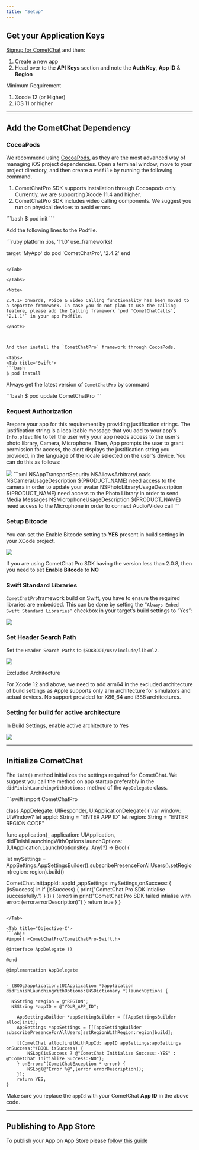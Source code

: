 ```yaml
---
title: "Setup"
---
```




## Get your Application Keys

[Signup for CometChat](https://app.cometchat.com) and then:

1. Create a new app
2. Head over to the **API Keys** section and note the **Auth Key**, **App ID** & **Region**

<Tip>
Minimum Requirement

1. Xcode 12 (or Higher)
2. iOS 11 or higher

</Tip>

***

## Add the CometChat Dependency

### CocoaPods

We recommend using [CocoaPods](https://cocoapods.org/), as they are the most advanced way of managing iOS project dependencies. Open a terminal window, move to your project directory, and then create a `Podfile` by running the following command.

<Warning>

1. CometChatPro SDK supports installation through Cocoapods only. Currently, we are supporting Xcode 11.4 and higher.
2. CometChatPro SDK includes video calling components. We suggest you run on physical devices to avoid errors.

</Warning>

<Tabs>
<Tab title="Swift">
```bash
$ pod init
```

</Tab>

</Tabs>

Add the following lines to the Podfile.

<Tabs>
<Tab title="Swift">
```ruby
platform :ios, '11.0'
use_frameworks!

target 'MyApp' do
  pod 'CometChatPro', '2.4.2'
end
```

</Tab>

</Tabs>

<Note>

2.4.1+ onwards, Voice & Video Calling functionality has been moved to a separate framework. In case you do not plan to use the calling feature, please add the Calling framework `pod 'CometChatCalls', '2.1.1'` in your app Podfile.

</Note>



And then install the `CometChatPro` framework through CocoaPods.

<Tabs>
<Tab title="Swift">
```bash
$ pod install
```

</Tab>

</Tabs>

Always get the latest version of `CometChatPro` by command

<Tabs>
<Tab title="Swift">
```bash
$ pod update CometChatPro
```

</Tab>

</Tabs>

### Request Authorization

Prepare your app for this requirement by providing justification strings. The justification string is a localizable message that you add to your app's `Info.plist` file to tell the user why your app needs access to the user's photo library, Camera, Microphone. Then, App prompts the user to grant permission for access, the alert displays the justification string you provided, in the language of the locale selected on the user's device. You can do this as follows:

<Frame>
  <img src="/images/0119d1bb-1623200477-7bdad6acb11779de4a98a154e785d56a.png" />
</Frame>

<Tabs>
<Tab title="Info.plist">
```xml
<key>NSAppTransportSecurity</key>
  <dict>
	  <key>NSAllowsArbitraryLoads</key>
	  <true />
  </dict>
<key>NSCameraUsageDescription</key>
	<string>$(PRODUCT_NAME) need access to the camera in order to update your avatar</string>
<key>NSPhotoLibraryUsageDescription</key>
	<string>$(PRODUCT_NAME) need access to the Photo Library in order to send Media Messages</string>
<key>NSMicrophoneUsageDescription</key>
	<string>$(PRODUCT_NAME) need access to the Microphone in order to connect Audio/Video call </string>
```

</Tab>

</Tabs>

### Setup Bitcode

You can set the Enable Bitcode setting to **YES** present in build settings in your XCode project.

<Frame>
  <img src="/images/477193c3-1631809611-db96539a98643ad55b7950d86d4b6557.png" />
</Frame>

<Warning>

If you are using CometChat Pro SDK having the version less than 2.0.8, then you need to set **Enable Bitcode** to **NO**

</Warning>

### Swift Standard Libraries

`CometChatPro`framework build on Swift, you have to ensure the required libraries are embedded. This can be done by setting the `“Always Embed Swift Standard Libraries”` checkbox in your target’s build settings to “Yes”:

<Frame>
  <img src="https://www.cometchat.com/docs/assets/images/1623200430-15b0442a710f78a45dd01090dc6a32f1.png" />
</Frame>

### Set Header Search Path

Set the `Header Search Paths` to `$SDKROOT/usr/include/libxml2`.

<Frame>
  <img src="/images/57d60afc-1631809733-acc69d5f571a8aac9ac8683e9f1ed0eb.png" />
</Frame>



Excluded Architecture

<Warning>

For Xcode 12 and above, we need to add arm64 in the excluded architecture of build settings as Apple supports only arm architecture for simulators and actual devices. No support provided for X86\_64 and i386 architectures.

</Warning>

### Setting for build for active architecture

<Tip>

In Build Settings, enable active architecture to Yes

</Tip>

<Frame>
  <img src="/images/03d9b800-1631809819-9693b622c55029f8fe4480d4f7481b65.png" />
</Frame>

***

## Initialize CometChat

The `init()` method initializes the settings required for CometChat. We suggest you call the method on app startup preferably in the `didFinishLaunchingWithOptions:` method of the `AppDelegate` class.

<Tabs>
<Tab title="Swift">
```swift
import CometChatPro

class AppDelegate: UIResponder, UIApplicationDelegate{
{
   var window: UIWindow?
   let appId: String = "ENTER APP ID"
   let region: String = "ENTER REGION CODE"
    
func application(_ application: UIApplication, didFinishLaunchingWithOptions launchOptions: [UIApplication.LaunchOptionsKey: Any]?) -> Bool {

let mySettings = AppSettings.AppSettingsBuilder().subscribePresenceForAllUsers().setRegion(region: region).build()
        
  CometChat.init(appId: appId ,appSettings: mySettings,onSuccess: { (isSuccess) in
            if (isSuccess) {
                print("CometChat Pro SDK intialise successfully.")
            }
        }) { (error) in
                print("CometChat Pro SDK failed intialise with error: \(error.errorDescription)")
        }
        return true
    }
}
```

</Tab>

<Tab title="Objective-C">
```objc
#import <CometChatPro/CometChatPro-Swift.h>

@interface AppDelegate ()

@end

@implementation AppDelegate


- (BOOL)application:(UIApplication *)application didFinishLaunchingWithOptions:(NSDictionary *)launchOptions {
  
  NSString *region = @"REGION";
  NSString *appID = @"YOUR_APP_ID";
    
    AppSettingsBuilder *appSettingBuilder = [[AppSettingsBuilder alloc]init];
    AppSettings *appSettings = [[[appSettingBuilder subscribePresenceForAllUsers]setRegionWithRegion:region]build];
    
    [[CometChat alloc]initWithAppId: appID appSettings:appSettings onSuccess:^(BOOL isSuccess) {
        NSLog(isSuccess ? @"CometChat Initialize Success:-YES" : @"CometChat Initialize Success:-NO");
    } onError:^(CometChatException * error) {
        NSLog(@"Error %@",[error errorDescription]);
    }];
    return YES;
}
```

</Tab>

</Tabs>

Make sure you replace the `appId` with your CometChat **App ID** in the above code.

***

## Publishing to App Store

To publish your App on App Store please [follow this guide](/docs/sdk/ios/2.0/publishing-app-on-appstore)
